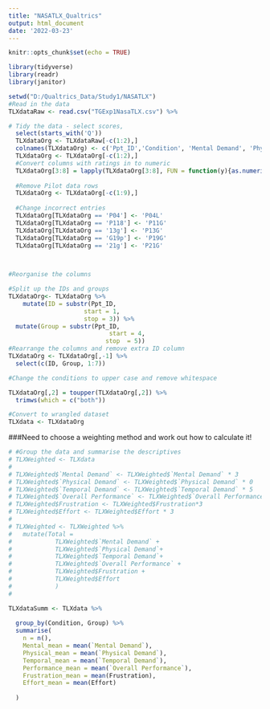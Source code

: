 ```yaml
---
title: "NASATLX_Qualtrics"
output: html_document
date: '2022-03-23'
---
```


```r
knitr::opts_chunk$set(echo = TRUE)
```

```r
library(tidyverse)
library(readr)
library(janitor)
```


```r
setwd("D:/Qualtrics_Data/Study1/NASATLX")
#Read in the data
TLXdataRaw <- read.csv("TGExp1NasaTLX.csv") %>%

# Tidy the data - select scores,
  select(starts_with('Q'))
  TLXdataOrg <- TLXdataRaw[-c(1:2),]
  colnames(TLXdataOrg) <- c('Ppt_ID','Condition', 'Mental Demand', 'Physical Demand', 'Temporal Demand', 'Overall Performance', 'Effort', 'Frustration')
  TLXdataOrg <- TLXdataOrg[-c(1:2),]
  #Convert columns with ratings in to numeric
  TLXdataOrg[3:8] = lapply(TLXdataOrg[3:8], FUN = function(y){as.numeric(y)})
  
  #Remove Pilot data rows
  TLXdataOrg <- TLXdataOrg[-c(1:9),]
  
  #Change incorrect entries
  TLXdataOrg[TLXdataOrg == 'P04'] <- 'P04L'
  TLXdataOrg[TLXdataOrg == 'P118'] <- 'P11G'
  TLXdataOrg[TLXdataOrg == '13g'] <- 'P13G'
  TLXdataOrg[TLXdataOrg == 'G19p'] <- 'P19G'
  TLXdataOrg[TLXdataOrg == '21g'] <- 'P21G'
 



```
```r
#Reorganise the columns

#Split up the IDs and groups
TLXdataOrg<- TLXdataOrg %>%
    mutate(ID = substr(Ppt_ID,
                     start = 1,
                     stop = 3)) %>%
  mutate(Group = substr(Ppt_ID,
                            start = 4,
                           stop  = 5))
#Rearrange the columns and remove extra ID column
TLXdataOrg <- TLXdataOrg[,-1] %>% 
  select(c(ID, Group, 1:7))

#Change the conditions to upper case and remove whitespace

TLXdataOrg[,2] = toupper(TLXdataOrg[,2]) %>% 
  trimws(which = c("both"))

#Convert to wrangled dataset
TLXdata <- TLXdataOrg

```

###Need to choose a weighting method and work out how to calculate it!


```r
# #Group the data and summarise the descriptives
# TLXWeighted <- TLXdata 
# 
# TLXWeighted$`Mental Demand` <- TLXWeighted$`Mental Demand` * 3
# TLXWeighted$`Physical Demand` <- TLXWeighted$`Physical Demand` * 0
# TLXWeighted$`Temporal Demand` <- TLXWeighted$`Temporal Demand` * 5
# TLXWeighted$`Overall Performance` <- TLXWeighted$`Overall Performance` * 1
# TLXWeighted$Frustration <- TLXWeighted$Frustration*3
# TLXWeighted$Effort <- TLXWeighted$Effort * 3
# 
# TLXWeighted <- TLXWeighted %>% 
#   mutate(Total = 
#            TLXWeighted$`Mental Demand` +
#            TLXWeighted$`Physical Demand`+
#            TLXWeighted$`Temporal Demand`+
#            TLXWeighted$`Overall Performance` +
#            TLXWeighted$Frustration +
#            TLXWeighted$Effort
#            )
#   


```



```r

TLXdataSumm <- TLXdata %>% 
  
  group_by(Condition, Group) %>% 
  summarise(
    n = n(),
    Mental_mean = mean(`Mental Demand`),
    Physical_mean = mean(`Physical Demand`),
    Temporal_mean = mean(`Temporal Demand`),
    Performance_mean = mean(`Overall Performance`),
    Frustration_mean = mean(Frustration),
    Effort_mean = mean(Effort)
    
  )


```


